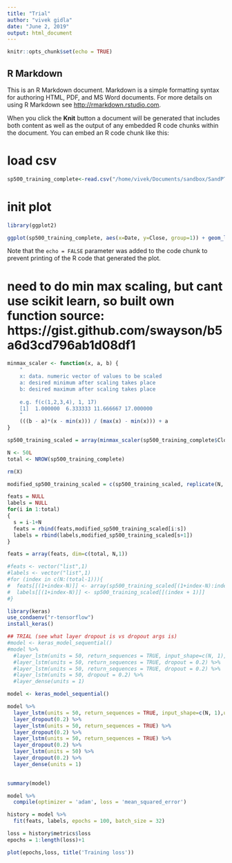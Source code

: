 ```yaml
---
title: "Trial"
author: "vivek gidla"
date: "June 2, 2019"
output: html_document
---
```


```r
knitr::opts_chunk$set(echo = TRUE)
```

## R Markdown

This is an R Markdown document. Markdown is a simple formatting syntax for authoring HTML, PDF, and MS Word documents. For more details on using R Markdown see <http://rmarkdown.rstudio.com>.

When you click the **Knit** button a document will be generated that includes both content as well as the output of any embedded R code chunks within the document. You can embed an R code chunk like this:

# load csv
```r
sp500_training_complete<-read.csv("/home/vivek/Documents/sandbox/SandPTrial/S-PTrial/GSPC.csv")
```


# init plot
```r
library(ggplot2)
```

```r
ggplot(sp500_training_complete, aes(x=Date, y=Close, group=1)) + geom_line()
```

Note that the `echo = FALSE` parameter was added to the code chunk to prevent printing of the R code that generated the plot.


# need to do min max scaling, but cant use scikit learn, so built own function source: https://gist.github.com/swayson/b5a6d3cd796ab1d08df1

```r
minmax_scaler <- function(x, a, b) {
    "
    x: data. numeric vector of values to be scaled
    a: desired minimum after scaling takes place
    b: desired maximum after scaling takes place
    
    e.g. f(c(1,2,3,4), 1, 17)
    [1]  1.000000  6.333333 11.666667 17.000000
    "
    (((b - a)*(x - min(x))) / (max(x) - min(x))) + a
}
```


```r
sp500_training_scaled = array(minmax_scaler(sp500_training_complete$Close,0,1))
```


```r
N <- 50L
total <- NROW(sp500_training_complete)
```

```r
rm(X)
```


```r
modified_sp500_training_scaled = c(sp500_training_scaled, replicate(N, tail(sp500_training_scaled, 1)))
```

```r
feats = NULL
labels = NULL
for(i in 1:total)
{
  s = i-1+N
  feats = rbind(feats,modified_sp500_training_scaled[i:s])
  labels = rbind(labels,modified_sp500_training_scaled[s+1])
}

```

```r
feats = array(feats, dim=c(total, N,1))
```



```r
#feats <- vector("list",1)
#labels <- vector("list",1)
#for (index in c(N:(total-1))){
#  feats[[(1+index-N)]] <- array(sp500_training_scaled[(1+index-N):index])
#  labels[[(1+index-N)]] <- sp500_training_scaled[[(index + 1)]]
#}
```

```r
library(keras)
use_condaenv("r-tensorflow")
install_keras()
```


```r
## TRIAL (see what layer dropout is vs dropout args is)
#model <- keras_model_sequential()
#model %>%
  #layer_lstm(units = 50, return_sequences = TRUE, input_shape=c(N, 1),unroll=FALSE, dropout = 0.2) %>%
  #layer_lstm(units = 50, return_sequences = TRUE, dropout = 0.2) %>%
  #layer_lstm(units = 50, return_sequences = TRUE, dropout = 0.2) %>%
  #layer_lstm(units = 50, dropout = 0.2) %>%
  #layer_dense(units = 1)

```


```r
model <- keras_model_sequential()
```

```r
model %>%
  layer_lstm(units = 50, return_sequences = TRUE, input_shape=c(N, 1),unroll=FALSE) %>%
  layer_dropout(0.2) %>%
  layer_lstm(units = 50, return_sequences = TRUE) %>%
  layer_dropout(0.2) %>%
  layer_lstm(units = 50, return_sequences = TRUE) %>%
  layer_dropout(0.2) %>%
  layer_lstm(units = 50) %>%
  layer_dropout(0.2) %>%
  layer_dense(units = 1)
  
```


```r
summary(model)
```


```r
model %>%
  compile(optimizer = 'adam', loss = 'mean_squared_error')
```


```r
history = model %>%
  fit(feats, labels, epochs = 100, batch_size = 32)
```



```r
loss = history$metrics$loss
epochs = 1:length(loss)+1
```


```r
plot(epochs,loss, title('Training loss'))
```









































